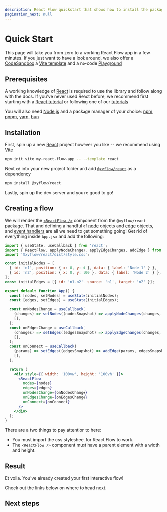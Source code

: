 ```yaml
---
description: React Flow quickstart that shows how to install the package, use it and where to find example apps
pagination_next: null
---
```



# Quick Start

This page will take you from zero to a working React Flow app in a few minutes.
If you just want to have a look around, we also offer a [CodeSandbox](https://new.reactflow.dev/js) a
[Vite template](https://github.com/xyflow/vite-react-flow-template) and a no-code [Playground](https://play.reactflow.dev/)

## Prerequisites

A working knowledge of [React](https://react.dev/) is required to use the library and follow along with the docs. 
If you’ve never used React before, we recommend first starting with a 
[React tutorial](https://reactjs.org/tutorial/tutorial.html) or following one of our [tutorials](/learn/tutorials/getting-started-with-react-flow-components)

You will also need [Node.js](https://nodejs.org/en/) and a package manager of your choice:
[npm](https://www.npmjs.com/), [pnpm](https://pnpm.io/), [yarn](https://yarnpkg.com/), [bun](https://bun.sh/)

## Installation

First, spin up a new [React](https://reactjs.org/) project however you like -- we
recommend using [Vite](https://vitejs.dev/)

```bash copy npm2yarn
npm init vite my-react-flow-app -- --template react
```

Next `cd` into your new project folder and add [`@xyflow/react`](https://npmjs.com/package/@xyflow/react)
as a dependency

```bash copy npm2yarn
npm install @xyflow/react
```

Lastly, spin up the dev server and you're good to go!

## Creating a flow

We will render the [`<ReactFlow />`](/api-reference/react-flow#reactflow) component from the `@xyflow/react` package.
That and defining a handful of [node](/api-reference/types/node) objects and [edge](/api-reference/types/edge) objects,
and [event handlers](/api-reference/react-flow#event-handlers) are all we need to get something going!
Get rid of everything inside `App.jsx` and add the following:

```jsx "import '@xyflow/react/dist/style.css';" "width: '100vw', height: '100vh'"
import { useState, useCallback } from 'react';
import { ReactFlow, applyNodeChanges, applyEdgeChanges, addEdge } from '@xyflow/react';
import '@xyflow/react/dist/style.css';

const initialNodes = [
  { id: 'n1', position: { x: 0, y: 0 }, data: { label: 'Node 1' } },
  { id: 'n2', position: { x: 0, y: 100 }, data: { label: 'Node 2' } },
];
const initialEdges = [{ id: 'n1-n2', source: 'n1', target: 'n2' }];

export default function App() {
  const [nodes, setNodes] = useState(initialNodes);
  const [edges, setEdges] = useState(initialEdges);

  const onNodesChange = useCallback(
    (changes) => setNodes((nodesSnapshot) => applyNodeChanges(changes, nodesSnapshot)),
    [],
  );
  const onEdgesChange = useCallback(
    (changes) => setEdges((edgesSnapshot) => applyEdgeChanges(changes, edgesSnapshot)),
    [],
  );
  const onConnect = useCallback(
    (params) => setEdges((edgesSnapshot) => addEdge(params, edgesSnapshot)),
    [],
  );

  return (
    <div style={{ width: '100vw', height: '100vh' }}>
      <ReactFlow
        nodes={nodes}
        edges={edges}
        onNodesChange={onNodesChange}
        onEdgesChange={onEdgesChange}
        onConnect={onConnect}
      />
    </div>
  );
}
```

There are a two things to pay attention to here:

- <Emoji content="🎨" /> You must import the css stylesheet for React Flow to work.
- <Emoji content="📐" /> The `<ReactFlow />` component must have a parent element with a
  width and height.

## Result

<RemoteCodeViewer
  editorHeight="40vh"
  route="learn/quickstart"
  framework="react"
  showEditor={false}
/>

Et voila. You've already created your first interactive flow! <Emoji content="🎉" />

Check out the links below on where to head next.

## Next steps

<Cards>
  <Cards.Card title="Concepts" href="/learn/concepts/concepts" />
  <Cards.Card title="Customization" href="/learn/customization/custom-nodes" />
  <Cards.Card title="Examples" href="/examples" />
  <Cards.Card title="API Reference" href="/api-reference" />
  <Cards.Card title="Discord" href="https://discord.gg/RVmnytFmGW" />
  <Cards.Card
    title="Template Projects"
    href="https://github.com/xyflow/react-flow-example-apps"
  />
</Cards>
